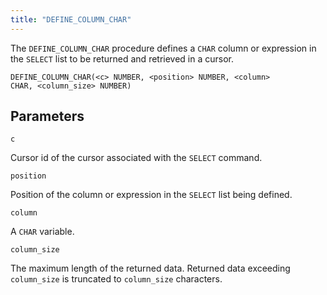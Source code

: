 ```yaml
---
title: "DEFINE_COLUMN_CHAR"
---
```


The `DEFINE_COLUMN_CHAR` procedure defines a `CHAR` column or expression in the `SELECT` list to be returned and retrieved in a cursor.

```text
DEFINE_COLUMN_CHAR(<c> NUMBER, <position> NUMBER, <column>
CHAR, <column_size> NUMBER)
```

## Parameters

`c`

 Cursor id of the cursor associated with the `SELECT` command.

`position`

 Position of the column or expression in the `SELECT` list being defined.

`column`

 A `CHAR` variable.

`column_size`

 The maximum length of the returned data. Returned data exceeding `column_size` is truncated to `column_size` characters.
